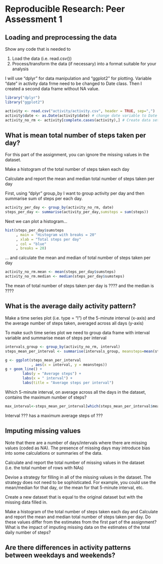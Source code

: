 # Reproducible Research: Peer Assessment 1


## Loading and preprocessing the data

Show any code that is needed to

1. Load the data (i.e. read.csv())
2. Process/transform the data (if necessary) into a format suitable for your analysis

I will use "dplyr" for data manipulation and "ggplot2" for plotting.
Variable "date" in activity data frme need to be changed to Date class. Then I created a second data frame without NA value.
```r
library("dplyr")
library("ggplot2")

activity <- read.csv("activity/activity.csv", header = TRUE, sep=",")
activity$date <- as.Date(activity$date) # change date variable to Date class
activity_no_rm <- activity[complete.cases(activity),] # Create data set without NA

```

## What is mean total number of steps taken per day?

For this part of the assignment, you can ignore the missing values in the dataset.

Make a histogram of the total number of steps taken each day

Calculate and report the mean and median total number of steps taken per day


First, using "dplyr" group_by I want to group activity per day and then summarise sum of steps per each day.

```r
activity_per_day <- group_by(activity_no_rm, date)
steps_per_day <- summarise(activity_per_day,sumsteps = sum(steps))
```
Next we can plot a histogram...
```r
hist(steps_per_day$sumsteps
     , main = "Histogram with breaks = 20"
     , xlab = "Total steps per day"
     , col = "blue"
     , breaks = 20)
```
  
... and calculate the mean and median of total number of steps taken per day
```r
activity_no_rm.mean <- mean(steps_per_day$sumsteps)
activity_no_rm.median <- median(steps_per_day$sumsteps)
```
The mean of total number of steps taken per day is ???? and the median is ????

## What is the average daily activity pattern?

Make a time series plot (i.e. type = "l") of the 5-minute interval (x-axis) and the average number of steps taken, averaged across all days (y-axis)

To make such time series plot we need to group data frame with interval variable and summarise mean of steps per interval

```r
intervals_group <- group_by(activity_no_rm, interval)
steps_mean_per_interval <- summarise(intervals_group, meansteps=mean(steps))

g <- ggplot(steps_mean_per_interval
            , aes(x = interval, y = meansteps))
g + geom_line() +
        labs(y = "Average steps") +
        labs(x = " interval") +
        labs(title = "Average steps per interval")
```

Which 5-minute interval, on average across all the days in the dataset, contains the maximum number of steps?

```r
max_interval<-steps_mean_per_interval[which(steps_mean_per_interval$meansteps==max(steps_mean_per_interval$meansteps)),]
```

Interval ??? has a maximum average steps of ??? 

## Imputing missing values
Note that there are a number of days/intervals where there are missing values (coded as NA). The presence of missing days may introduce bias into some calculations or summaries of the data.

Calculate and report the total number of missing values in the dataset (i.e. the total number of rows with NAs)


Devise a strategy for filling in all of the missing values in the dataset. The strategy does not need to be sophisticated. For example, you could use the mean/median for that day, or the mean for that 5-minute interval, etc.

Create a new dataset that is equal to the original dataset but with the missing data filled in.

Make a histogram of the total number of steps taken each day and Calculate and report the mean and median total number of steps taken per day. Do these values differ from the estimates from the first part of the assignment? What is the impact of imputing missing data on the estimates of the total daily number of steps?


## Are there differences in activity patterns between weekdays and weekends?

